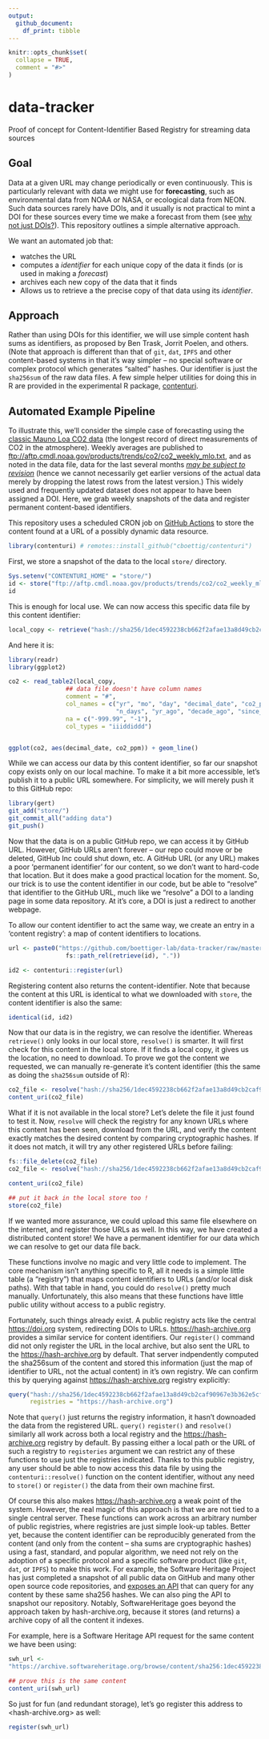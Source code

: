 ```yaml
---
output: 
  github_document:
    df_print: tibble
---
```


<!-- README.md is generated from README.Rmd. Please edit that file -->

```r
knitr::opts_chunk$set(
  collapse = TRUE,
  comment = "#>"
)
```

# data-tracker

Proof of concept for Content-Identifier Based Registry for streaming data sources

## Goal

Data at a given URL may change periodically or even continuously.  This is particularly relevant with data
we might use for **forecasting**, such as environmental data from NOAA or NASA, or ecological data from NEON.
Such data sources rarely have DOIs, and it usually is not practical to mint a DOI for these sources every
time we make a forecast from them (see [why not just DOIs?](#DOIs?)). This repository outlines a simple
alternative approach.  


We want an automated job that:

- watches the URL
- computes a *identifier* for each unique copy of the data it finds (or is used in making a *forecast*)
- archives each new copy of the data that it finds
- Allows us to retrieve a the precise copy of that data using its *identifier*.


## Approach

Rather than using DOIs for this identifier, we will use simple content hash sums as identifiers, as proposed by Ben Trask, Jorrit Poelen, and others.  (Note that approach is different than that of `git`, `dat`, `IPFS` and other content-based systems in that it's way simpler -- no special software or complex protocol which generates "salted" hashes.  Our identifier is just the `sha256sum` of the raw data files.  A few simple helper utilities for doing this in R are provided in the experimental R package, [contenturi](https://github.com/cboettig/contenturi).  

## Automated Example Pipeline

To illustrate this, we'll consider the simple case of forecasting using the [classic Mauno Loa CO2 data](https://www.esrl.noaa.gov/gmd/ccgg/trends/data.html) (the longest record of direct measurements of CO2 in the atmosphere).  Weekly averages are published to  <ftp://aftp.cmdl.noaa.gov/products/trends/co2/co2_weekly_mlo.txt>, and as noted in the data file, data for the last several months [*may be subject to revision*](https://www.esrl.noaa.gov/gmd/ccgg/trends/trends_log.html) (hence we cannot necessarily get earlier versions of the actual data merely by dropping the latest rows from the latest version.)  This widely used and frequently updated dataset does not appear to have been assigned a DOI. Here, we grab weekly snapshots of the data and register permanent content-based identifiers.


This repository uses a scheduled CRON job on [GitHub Actions](https://github.com/boettiger-lab/data-tracker/actions/) to
store the content found at a URL of a possibly dynamic data resource.  


```r
library(contenturi) # remotes::install_github("cboettig/contenturi")
```


First, we store a snapshot of the data to the local `store/` directory.  

```r
Sys.setenv("CONTENTURI_HOME" = "store/")
id <- store("ftp://aftp.cmdl.noaa.gov/products/trends/co2/co2_weekly_mlo.txt")
id
```

This is enough for local use. We can now access this specific data file by this content identifier:

```r
local_copy <- retrieve("hash://sha256/1dec4592238cb662f2afae13a8d49cb2caf90967e3b362e5cf868c3773db64f9")

```

And here it is:

```r
library(readr)
library(ggplot2)

co2 <- read_table2(local_copy, 
                ## data file doesn't have column names
                comment = "#",
                col_names = c("yr", "mo", "day", "decimal_date", "co2_ppm", 
                              "n_days", "yr_ago", "decade_ago", "since_1800"),
                na = c("-999.99", "-1"), 
                col_types = "iiiddiddd") 


ggplot(co2, aes(decimal_date, co2_ppm)) + geom_line()  
```


While we can access our data by this content identifier, so far our snapshot copy exists
only on our local machine. To make it a bit more accessible, let's publish it to a public
URL somewhere. For simplicity, we will merely push it to this GitHub repo: 

```r
library(gert)
git_add("store/")
git_commit_all("adding data")
git_push()
```

Now that the data is on a public GitHub repo, we can access it by GitHub URL.  However, GitHub URLs aren't forever -- our repo could move or be deleted, GitHub Inc could shut down, etc. A GitHub URL (or any URL) makes a poor 'permanent identifier' for our content, so we don't want to hard-code that location.  But it does make a good practical location for the moment.  So, our trick is to use the content identifier in our code, but be able to "resolve" that identifier to the GitHub URL, much like we "resolve" a DOI to a landing page in some data repository.  At it's core, a DOI is just a redirect to another webpage.  

To allow our content identifier to act the same way, we create an entry in a 'content registry': a map of content identifiers to locations.  


```r
url <- paste0("https://github.com/boettiger-lab/data-tracker/raw/master/",
                fs::path_rel(retrieve(id), "."))

id2 <- contenturi::register(url)
```

Registering content also returns the content-identifier.  Note that because the content at this URL is identical
to what we downloaded with `store`, the content identifier is also the same:

```r
identical(id, id2)
```


Now that our data is in the registry, we can resolve the identifier.  Whereas `retrieve()` only looks in our local store, `resolve()` is smarter. It will first check for this content in the local store. If it finds a local copy, it gives us the location, no need to download. To prove we got the content we requested, we can manually re-generate it's content identifier (this the same as doing the `sha256sum` outside of R):


```r
co2_file <- resolve("hash://sha256/1dec4592238cb662f2afae13a8d49cb2caf90967e3b362e5cf868c3773db64f9")
content_uri(co2_file)
```



What if it is not available in the local store?  Let's delete the file it just found to test it.  Now, `resolve` will check the registry for any known URLs where this content has been seen, download from the URL, and verify the content exactly matches the desired content by comparing cryptographic hashes.  If it does not match, it will try any other registered URLs before failing:

```r
fs::file_delete(co2_file)
co2_file <- resolve("hash://sha256/1dec4592238cb662f2afae13a8d49cb2caf90967e3b362e5cf868c3773db64f9")

content_uri(co2_file)

```

```r
## put it back in the local store too !
store(co2_file)
```

If we wanted more assurance, we could upload this same file elsewhere on the internet, and register those URLs as well.  In this way, we have created a distributed content store!  We have a permanent identifier for our data which we can resolve to get our data file back.  

These functions involve no magic and very little code to implement.  The core mechanism isn't anything specific to R, all it needs is a simple little table (a "registry") that maps content identifiers to URLs (and/or local disk paths). With that table in hand, you could do `resolve()` pretty much manually.  Unfortunately, this also means that these functions have little public utility without access to a public registry.  

Fortunately, such things already exist.  A public registry acts like the central <https://doi.org> system, redirecting DOIs to URLs.  <https://hash-archive.org> provides a similar service for content identifiers.  Our `register()` command did not only register the URL in the local archive, but also sent the URL to the <https://hash-archive.org> by default.  That server indpendently computed the sha256sum of the content and stored this information (just the map of identifier to URL, not the actual content) in it's own registry.  We can confirm this by querying against <https://hash-archive.org> registry explicitly:



```r
query("hash://sha256/1dec4592238cb662f2afae13a8d49cb2caf90967e3b362e5cf868c3773db64f9",
      registries = "https://hash-archive.org")
```

Note that `query()` just returns the registry information, it hasn't downoaded the data from the registered URL. `query()` `register()` and `resolve()` similarly all work across both a local registry and the <https://hash-archive.org> registry by default.  By passing either a local path or the URL of such a registry to `registeries` argument we can restrict any of these functions to use just the registries indicated. Thanks to this public registry, any user should be able to now access this data file by using the `contenturi::resolve()` function on the content identifier, without any need to `store()` or `register()` the data from their own machine first.

Of course this also makes <https://hash-archive.org> a weak point of the system.  However, the real magic of this approach is that we are not tied to a single central server.  These functions can work across an arbitrary number of public registries, where registries are just simple look-up tables.  Better yet, because the content identifier can be reproducibly generated from the content (and only from the content -- sha sums are cryptographic hashes) using a fast, standard, and popular algorithm, we need not rely on the adoption of a specific protocol and a specific software product (like `git`, `dat`, or `IPFS`) to make this work.  For example, the Software Heritage Project has just completed a snapshot of all public data on GitHub and many other open source code repositories, and [exposes an API](https://docs.softwareheritage.org/devel/swh-web/uri-scheme-browse-content.html) that can query for any content by these same sha256 hashes.  We can also ping the API to snapshot our repository.  Notably, SoftwareHeritage goes beyond the approach taken by hash-archive.org, because it stores (and returns) a archive copy of all the content it indexes.  

For example, here is a Software Heritage API request for the same content we have been using:

```r
swh_url <-
"https://archive.softwareheritage.org/browse/content/sha256:1dec4592238cb662f2afae13a8d49cb2caf90967e3b362e5cf868c3773db64f9/raw/"

## prove this is the same content
content_uri(swh_url)
```

So just for fun (and redundant storage), let's go register this address to <hash-archive.org> as well:

```r
register(swh_url)
```


